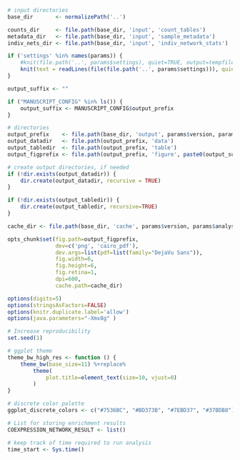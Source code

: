 ```r
# input directories
base_dir       <- normalizePath('..')

counts_dir     <- file.path(base_dir, 'input', 'count_tables')
metadata_dir   <- file.path(base_dir, 'input', 'sample_metadata')
indiv_nets_dir <- file.path(base_dir, 'input', 'indiv_network_stats')

if ('settings' %in% names(params)) {
    #knit(file.path('..', params$settings), quiet=TRUE, output=tempfile())
    knit(text = readLines(file(file.path('..', params$settings))), quiet=TRUE)
}
```

```r
output_suffix <- ""

if ("MANUSCRIPT_CONFIG" %in% ls()) {
    output_suffix <- MANUSCRIPT_CONFIG$output_prefix
}

# directories
output_prefix    <- file.path(base_dir, 'output', params$version, params$analysis_dirname) 
output_datadir   <- file.path(output_prefix, 'data')
output_tabledir  <- file.path(output_prefix, 'table')
output_figprefix <- file.path(output_prefix, 'figure', paste0(output_suffix, '-'))

# create output directories, if needed
if (!dir.exists(output_datadir)) {
    dir.create(output_datadir, recursive = TRUE)
}

if (!dir.exists(output_tabledir)) {
    dir.create(output_tabledir, recursive=TRUE)
}

cache_dir <- file.path(base_dir, 'cache', params$version, params$analysis_dirname, output_suffix)

opts_chunk$set(fig.path=output_figprefix,
               dev=c('png', 'cairo_pdf'),
               dev.args=list(pdf=list(family="DejaVu Sans")),
               fig.width=6,
               fig.height=6,
               fig.retina=1,
               dpi=600,
               cache.path=cache_dir)

options(digits=5)
options(stringsAsFactors=FALSE)
options(knitr.duplicate.label='allow')
options(java.parameters="-Xmx8g" )

# Increase reproducibility
set.seed(1)

# ggplot theme
theme_bw_high_res <- function () { 
    theme_bw(base_size=11) %+replace% 
        theme(
            plot.title=element_text(size=10, vjust=0)
        )
}

# discrete color palette
ggplot_discrete_colors <- c("#7536BC", "#BD373B", "#7EBD37", "#37BDB8")

# List for storing enrichment results
COEXPRESSION_NETWORK_RESULT <- list()

# keep track of time required to run analysis
time_start <- Sys.time()
```
